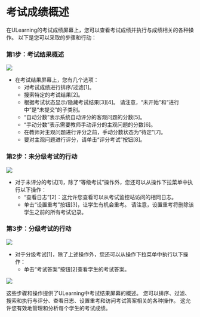 
# 考试成绩概述 
 
 在ULearning的考试成绩屏幕上，您可以查看考试成绩并执行与成绩相关的各种操作。 以下是您可以采取的步骤和行动： 
 
 ### 第1步：考试结果概述 
 ![](/img/utest/teacher/result01.png)
 
 - 在考试结果屏幕上，您有几个选项： 
     - 对考试成绩进行排序/过滤[1]。 
     - 搜索特定的考试结果[2]。 
     - 根据考试状态显示/隐藏考试结果[3][4]。 请注意，“未开始”和“进行中”是“未提交”的子类别。 
     - “自动分数”表示系统自动评分的客观问题的分数[5]。 
     - “手动分数”表示需要教师手动评分的主观问题的分数[6]。 
     - 在教师对主观问题进行评分之前，手动分数状态为“待定”[7]。 
     - 要对主观问题进行评分，请单击“评分考试”按钮[8]。 
 
 ### 第2步：未分级考试的行动 
 ![](/img/utest/teacher/result02.png)
 
 - 对于未评分的考试[1]，除了“等级考试”操作外，您还可以从操作下拉菜单中执行以下操作： 
     - “查看日志”[2]：这允许您查看可以从考试监控站访问的相同日志。 
     - 单击“设置重考”按钮[3]，让学生有机会重考。 请注意，设置重考将删除该学生之前的所有考试记录。 
 
 ### 第3步：分级考试的行动 
 ![](/img/utest/teacher/result03.png)
 - 对于分级考试[1]，除了上述操作外，您还可以从操作下拉菜单中执行以下操作： 
     - 单击“考试答案”按钮[2]查看学生的考试答案。 
 
 ![](/img/utest/teacher/result04.png)
 
 这些步骤和操作提供了ULearning中考试结果屏幕的概述。 您可以排序、过滤、搜索和执行与评分、查看日志、设置重考和访问考试答案相关的各种操作。 这允许您有效地管理和分析每个学生的考试成绩。
